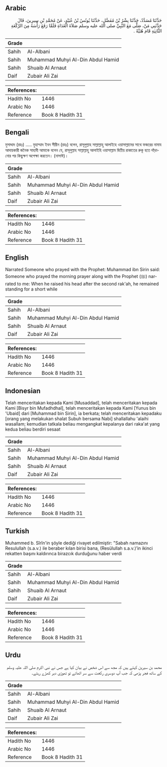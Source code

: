## Arabic


<div dir="rtl" lang="ar" style={{fontSize:'larger',backgroundColor:'#f8f9fa',padding:20}}>
حَدَّثَنَا مُسَدَّدٌ، حَدَّثَنَا بِشْرُ بْنُ مُفَضَّلٍ، حَدَّثَنَا يُونُسُ بْنُ عُبَيْدٍ، عَنْ مُحَمَّدِ بْنِ سِيرِينَ، قَالَ حَدَّثَنِي مَنْ، صَلَّى مَعَ النَّبِيِّ صلى الله عليه وسلم صَلاَةَ الْغَدَاةِ فَلَمَّا رَفَعَ رَأْسَهُ مِنَ الرَّكْعَةِ الثَّانِيَةِ قَامَ هُنَيَّةً ‏.‏
</div>
<div style={{backgroundColor:'#f8f9fa',padding:20, marginBottom: 10}}><table> <thead> <tr> <th>Grade</th> <th></th> </tr> </thead> <tbody> <tr><td>Sahih</td><td>Al-Albani</td></tr><tr><td>Sahih</td><td>Muhammad Muhyi Al-Din Abdul Hamid</td></tr><tr><td>Sahih</td><td>Shuaib Al Arnaut</td></tr><tr><td>Daif</td><td>Zubair Ali Zai</td></tr></tbody></table><table> <thead> <tr> <th>References:</th> <th></th> </tr> </thead> <tbody><tr><td>Hadith No</td><td>1446</td></tr><tr><td>Arabic No</td><td>1446</td></tr><tr><td>Reference</td><td>Book 8 Hadith 31</td></tr></tbody></table></div>

## Bengali


<div dir="ltr" lang="bn" style={{fontSize:'larger',backgroundColor:'#f8f9fa',padding:20}}>
মুসাদ্দাদ (রহঃ) ..... মুহাম্মাদ ইবন সীরীন (রহঃ) বলেন, রাসূলুল্লাহ সাল্লাল্লাহু আলাইহে ওয়াসাল্লামের সাথে ফজরের নামায আদায়কারী জনৈক সাহাবী আমাকে বলেন যে, রাসূলুল্লাহ সাল্লাল্লাহু আলাইহি ওয়াসাল্লাম দ্বিতীয় রাকাতের রুকূ হতে দাঁড়ানোর পর কিছুক্ষণ অপেক্ষা করতেন। (নাসাঈ)।
</div>
<div style={{backgroundColor:'#f8f9fa',padding:20, marginBottom: 10}}><table> <thead> <tr> <th>Grade</th> <th></th> </tr> </thead> <tbody> <tr><td>Sahih</td><td>Al-Albani</td></tr><tr><td>Sahih</td><td>Muhammad Muhyi Al-Din Abdul Hamid</td></tr><tr><td>Sahih</td><td>Shuaib Al Arnaut</td></tr><tr><td>Daif</td><td>Zubair Ali Zai</td></tr></tbody></table><table> <thead> <tr> <th>References:</th> <th></th> </tr> </thead> <tbody><tr><td>Hadith No</td><td>1446</td></tr><tr><td>Arabic No</td><td>1446</td></tr><tr><td>Reference</td><td>Book 8 Hadith 31</td></tr></tbody></table></div>

## English


<div dir="ltr" lang="en" style={{fontSize:'larger',backgroundColor:'#f8f9fa',padding:20}}>
Narrated Someone who prayed with the Prophet: Muhammad ibn Sirin said: Someone who prayed the morning prayer along with the Prophet (ﷺ) narrated to me: When he raised his head after the second rak'ah, he remained standing for a short while
</div>
<div style={{backgroundColor:'#f8f9fa',padding:20, marginBottom: 10}}><table> <thead> <tr> <th>Grade</th> <th></th> </tr> </thead> <tbody> <tr><td>Sahih</td><td>Al-Albani</td></tr><tr><td>Sahih</td><td>Muhammad Muhyi Al-Din Abdul Hamid</td></tr><tr><td>Sahih</td><td>Shuaib Al Arnaut</td></tr><tr><td>Daif</td><td>Zubair Ali Zai</td></tr></tbody></table><table> <thead> <tr> <th>References:</th> <th></th> </tr> </thead> <tbody><tr><td>Hadith No</td><td>1446</td></tr><tr><td>Arabic No</td><td>1446</td></tr><tr><td>Reference</td><td>Book 8 Hadith 31</td></tr></tbody></table></div>

## Indonesian


<div dir="ltr" lang="id" style={{fontSize:'larger',backgroundColor:'#f8f9fa',padding:20}}>
Telah menceritakan kepada Kami [Musaddad], telah menceritakan kepada Kami [Bisyr bin Mufadhdhal], telah menceritakan kepada Kami [Yunus bin 'Ubaid] dari [Muhammad bin Sirin], ia berkata; telah menceritakan kepadaku [orang yang melakukan shalat Subuh bersama Nabi] shallallahu 'alaihi wasallam; kemudian tatkala beliau mengangkat kepalanya dari raka'at yang kedua beliau berdiri sesaat
</div>
<div style={{backgroundColor:'#f8f9fa',padding:20, marginBottom: 10}}><table> <thead> <tr> <th>Grade</th> <th></th> </tr> </thead> <tbody> <tr><td>Sahih</td><td>Al-Albani</td></tr><tr><td>Sahih</td><td>Muhammad Muhyi Al-Din Abdul Hamid</td></tr><tr><td>Sahih</td><td>Shuaib Al Arnaut</td></tr><tr><td>Daif</td><td>Zubair Ali Zai</td></tr></tbody></table><table> <thead> <tr> <th>References:</th> <th></th> </tr> </thead> <tbody><tr><td>Hadith No</td><td>1446</td></tr><tr><td>Arabic No</td><td>1446</td></tr><tr><td>Reference</td><td>Book 8 Hadith 31</td></tr></tbody></table></div>

## Turkish


<div dir="ltr" lang="tr" style={{fontSize:'larger',backgroundColor:'#f8f9fa',padding:20}}>
Muhammed b. Sîrîn'in şöyle dediği rivayet edilmiştir: "Sabah namazını Resulullah (s.a.v.) ile beraber kılan birisi bana, (Resülullah s.a.v.)’in ikinci rekatten başını kaldırınca birazcık durduğunu haber verdi
</div>
<div style={{backgroundColor:'#f8f9fa',padding:20, marginBottom: 10}}><table> <thead> <tr> <th>Grade</th> <th></th> </tr> </thead> <tbody> <tr><td>Sahih</td><td>Al-Albani</td></tr><tr><td>Sahih</td><td>Muhammad Muhyi Al-Din Abdul Hamid</td></tr><tr><td>Sahih</td><td>Shuaib Al Arnaut</td></tr><tr><td>Daif</td><td>Zubair Ali Zai</td></tr></tbody></table><table> <thead> <tr> <th>References:</th> <th></th> </tr> </thead> <tbody><tr><td>Hadith No</td><td>1446</td></tr><tr><td>Arabic No</td><td>1446</td></tr><tr><td>Reference</td><td>Book 8 Hadith 31</td></tr></tbody></table></div>

## Urdu


<div dir="rtl" lang="ur" style={{fontSize:'larger',backgroundColor:'#f8f9fa',padding:20}}>
محمد بن سیرین کہتے ہیں کہ مجھ سے اس شخص نے بیان کیا ہے جس نے نبی اکرم صلی اللہ علیہ وسلم کے ساتھ فجر پڑھی کہ جب آپ دوسری رکعت سے سر اٹھاتے تو تھوڑی دیر کھڑے رہتے۔
</div>
<div style={{backgroundColor:'#f8f9fa',padding:20, marginBottom: 10}}><table> <thead> <tr> <th>Grade</th> <th></th> </tr> </thead> <tbody> <tr><td>Sahih</td><td>Al-Albani</td></tr><tr><td>Sahih</td><td>Muhammad Muhyi Al-Din Abdul Hamid</td></tr><tr><td>Sahih</td><td>Shuaib Al Arnaut</td></tr><tr><td>Daif</td><td>Zubair Ali Zai</td></tr></tbody></table><table> <thead> <tr> <th>References:</th> <th></th> </tr> </thead> <tbody><tr><td>Hadith No</td><td>1446</td></tr><tr><td>Arabic No</td><td>1446</td></tr><tr><td>Reference</td><td>Book 8 Hadith 31</td></tr></tbody></table></div>